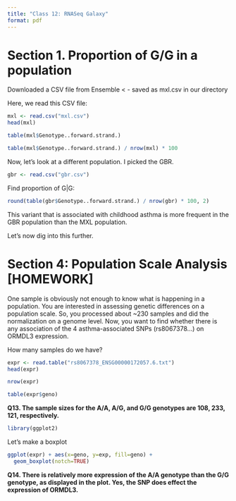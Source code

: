 ```yaml
---
title: "Class 12: RNASeq Galaxy"
format: pdf
---
```


# Section 1. Proportion of G/G in a population

Downloaded a CSV file from Ensemble <
- saved as mxl.csv in our directory

Here, we read this CSV file:
```r
mxl <- read.csv("mxl.csv")
head(mxl)
```

```r
table(mxl$Genotype..forward.strand.)
```

```r
table(mxl$Genotype..forward.strand.) / nrow(mxl) * 100
```

Now, let's look at a different population. I picked the GBR.
```r
gbr <- read.csv("gbr.csv")
```

Find proportion of G|G:
```r
round(table(gbr$Genotype..forward.strand.) / nrow(gbr) * 100, 2)
```

This variant that is associated with childhood asthma is more frequent in the GBR population than the MXL population.

Let's now dig into this further.

# Section 4: Population Scale Analysis [HOMEWORK]

One sample is obviously not enough to know what is happening in a population. You are 
interested in assessing genetic differences on a population scale. So, you processed about 
~230 samples and did the normalization on a genome level. Now, you want to find whether 
there is any association of the 4 asthma-associated SNPs (rs8067378…) on ORMDL3 
expression.

How many samples do we have?

```r
expr <- read.table("rs8067378_ENSG00000172057.6.txt")
head(expr)
```

```r
nrow(expr)
```

```r
table(expr$geno)
```
**Q13. The sample sizes for the A/A, A/G, and G/G genotypes are 108, 233, 121, respectively.**


```r
library(ggplot2)
```

Let's make a boxplot
```r
ggplot(expr) + aes(x=geno, y=exp, fill=geno) +
  geom_boxplot(notch=TRUE)
```

**Q14. There is relatively more expression of the A/A genotype than the G/G genotype, as displayed in the plot. Yes, the SNP does effect the expression of ORMDL3.**